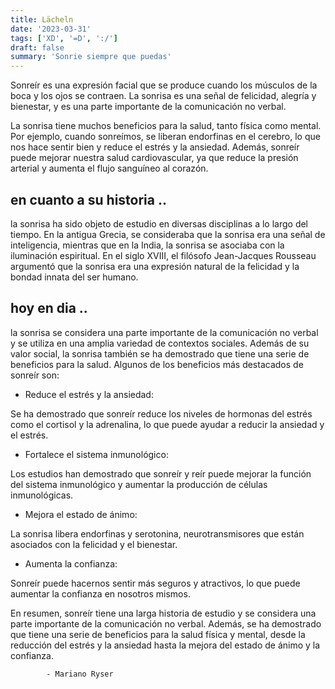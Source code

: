```yaml
---
title: Lächeln
date: '2023-03-31'
tags: ['XD', '=D', ':/']
draft: false
summary: 'Sonrie siempre que puedas'
---
```


Sonreír es una expresión facial que se produce cuando los músculos de la boca y los ojos se contraen. La sonrisa es una señal de felicidad, alegría y bienestar, y es una parte importante de la comunicación no verbal.

La sonrisa tiene muchos beneficios para la salud, tanto física como mental. Por ejemplo, cuando sonreímos, se liberan endorfinas en el cerebro, lo que nos hace sentir bien y reduce el estrés y la ansiedad. Además, sonreír puede mejorar nuestra salud cardiovascular, ya que reduce la presión arterial y aumenta el flujo sanguíneo al corazón.

## en cuanto a su historia ..

la sonrisa ha sido objeto de estudio en diversas disciplinas a lo largo del tiempo. En la antigua Grecia, se consideraba que la sonrisa era una señal de inteligencia, mientras que en la India, la sonrisa se asociaba con la iluminación espiritual. En el siglo XVIII, el filósofo Jean-Jacques Rousseau argumentó que la sonrisa era una expresión natural de la felicidad y la bondad innata del ser humano.

## hoy en dia ..

la sonrisa se considera una parte importante de la comunicación no verbal y se utiliza en una amplia variedad de contextos sociales. Además de su valor social, la sonrisa también se ha demostrado que tiene una serie de beneficios para la salud. Algunos de los beneficios más destacados de sonreír son:

- Reduce el estrés y la ansiedad:

Se ha demostrado que sonreír reduce los niveles de hormonas del estrés como el cortisol y la adrenalina, lo que puede ayudar a reducir la ansiedad y el estrés.

- Fortalece el sistema inmunológico:

Los estudios han demostrado que sonreír y reír puede mejorar la función del sistema inmunológico y aumentar la producción de células inmunológicas.

- Mejora el estado de ánimo:

La sonrisa libera endorfinas y serotonina, neurotransmisores que están asociados con la felicidad y el bienestar.

- Aumenta la confianza:

Sonreír puede hacernos sentir más seguros y atractivos, lo que puede aumentar la confianza en nosotros mismos.

En resumen, sonreír tiene una larga historia de estudio y se considera una parte importante de la comunicación no verbal. Además, se ha demostrado que tiene una serie de beneficios para la salud física y mental, desde la reducción del estrés y la ansiedad hasta la mejora del estado de ánimo y la confianza.

            - Mariano Ryser
